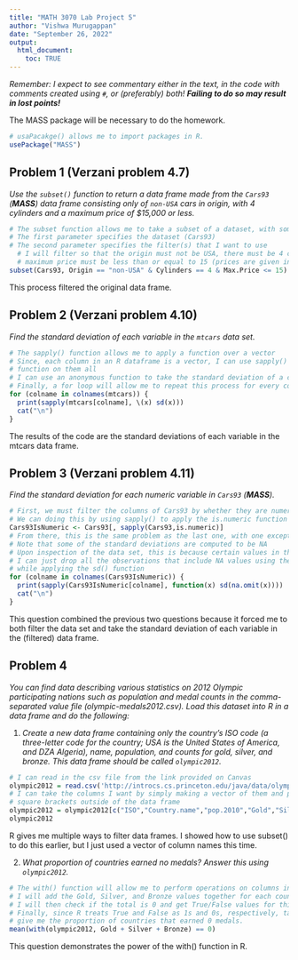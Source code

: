 ```yaml
---
title: "MATH 3070 Lab Project 5"
author: "Vishwa Murugappan"
date: "September 26, 2022"
output:
  html_document:
    toc: TRUE
---
```


*Remember: I expect to see commentary either in the text, in the code with comments created using `#`, or (preferably) both! **Failing to do so may result in lost points!***

The MASS package will be necessary to do the homework.

```r
# usaPacakge() allows me to import packages in R.
usePackage("MASS")
```

## Problem 1 (Verzani problem 4.7)

*Use the `subset()` function to return a data frame made from the `Cars93` (**MASS**) data frame consisting only of `non-USA` cars in origin, with 4 cylinders and a maximum price of \$15,000 or less.*

```r
# The subset function allows me to take a subset of a dataset, with some filter(s)
# The first parameter specifies the dataset (Cars93)
# The second parameter specifies the filter(s) that I want to use
  # I will filter so that the origin must not be USA, there must be 4 cylinders, and the
  # maximum price must be less than or equal to 15 (prices are given in thousands)
subset(Cars93, Origin == "non-USA" & Cylinders == 4 & Max.Price <= 15)
```

This process filtered the original data frame.

## Problem 2 (Verzani problem 4.10)

*Find the standard deviation of each variable in the `mtcars` data set.*

```r
# The sapply() function allows me to apply a function over a vector
# Since, each column in an R dataframe is a vector, I can use sapply() to apply a sd()
# function on them all
# I can use an anonymous function to take the standard deviation of a column
# Finally, a for loop will allow me to repeat this process for every column in the data frame
for (colname in colnames(mtcars)) {
  print(sapply(mtcars[colname], \(x) sd(x)))
  cat("\n")
}
```

The results of the code are the standard deviations of each variable in the mtcars data frame.

## Problem 3 (Verzani problem 4.11)

*Find the standard deviation for each numeric variable in `Cars93` (**MASS**).*

```r
# First, we must filter the columns of Cars93 by whether they are numeric.
# We can doing this by using sapply() to apply the is.numeric function to each column
Cars93IsNumeric <- Cars93[, sapply(Cars93,is.numeric)]
# From there, this is the same problem as the last one, with one exception
# Note that some of the standard deviations are computed to be NA
# Upon inspection of the data set, this is because certain values in the columns are NA
# I can just drop all the observations that include NA values using the na.omit() function
# while applying the sd() function
for (colname in colnames(Cars93IsNumeric)) {
  print(sapply(Cars93IsNumeric[colname], function(x) sd(na.omit(x))))
  cat("\n")
}
```

This question combined the previous two questions because it forced me to both filter the data set and take the standard deviation of each variable in the (filtered) data frame.

## Problem 4

*You can find data describing various statistics on 2012 Olympic participating nations such as population and medal counts in the comma-separated value file (olympic-medals2012.csv). Load this dataset into R in a data frame and do the following:*

1.  *Create a new data frame containing only the country's ISO code (a three-letter code for the country; USA is the United States of America, and DZA Algeria), name, population, and counts for gold, silver, and bronze. This data frame should be called `olympic2012`.*

```r
# I can read in the csv file from the link provided on Canvas
olympic2012 = read.csv('http://introcs.cs.princeton.edu/java/data/olympic-medals2012.csv')
# I can take the columns I want by simply making a vector of them and passing them through
# square brackets outside of the data frame
olympic2012 = olympic2012[c("ISO","Country.name","pop.2010","Gold","Silver","Bronze")]
olympic2012

```

R gives me multiple ways to filter data frames. I showed how to use subset() to do this earlier, but I just used a vector of column names this time.

2.  *What proportion of countries earned no medals? Answer this using `olympic2012`.*

```r
# The with() function will allow me to perform operations on columns in a data frame
# I will add the Gold, Silver, and Bronze values together for each country
# I will then check if the total is 0 and get True/False values for this operation
# Finally, since R treats True and False as 1s and 0s, respectively, taking the mean will
# give me the proportion of countries that earned 0 medals.
mean(with(olympic2012, Gold + Silver + Bronze) == 0)
```

This question demonstrates the power of the with() function in R.
